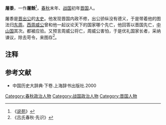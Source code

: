 '''屠黍'''，一作'''屠餘'''<ref>《[[说苑|说苑]]》</ref>，[[春秋|春秋]]末年、[[战国|战国]]初年[[晋国|晋国]]人。

屠黍是[[晋出公|晋出公]]的[[太史|太史]]。他发现晋国内政不修，出公骄纵没有德义，于是带着他的图法归[[东周|东周]]。[[西周威公|西周威公]]曾和他一起议论天下的国家哪个先亡，他回答以晋国先亡，[[中山国|中山国]]其次。都被应验。又预言周威公将亡，周威公害怕，于是优礼国家长者，采纳谏议，除去苛令，来图存<ref>《吕氏春秋·先识》</ref>。
==注释==
{{reflist}}
==参考文献==
*中国历史大辞典·下卷.上海辞书出版社.2000

{{DEFAULTSORT:T}}
[[Category:春秋政治人物|Category:春秋政治人物]]
[[Category:战国政治人物|Category:战国政治人物]]
[[Category:晋国人物|Category:晋国人物]]